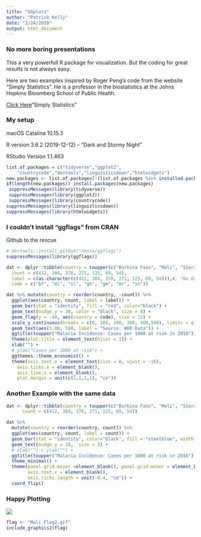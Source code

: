 ```yaml
---
title: "GGplots"
author: "Patrick Kelly"
date: "2/24/2020"
output: html_document
---
```


### No more boring presentations

This a very powerfull R package for visualization. But the coding for great results is not always easy.

Here are two examples inspired by Roger Peng's code from the website "Simply Statistics". He is a professor in the biostatistics at the Johns Hopkins Bloomberg School of Public Health.

[Click Here](https://simplystatistics.org/2019/08/28/you-can-replicate-almost-any-plot-with-ggplot2/)"Simply Statistics"

### My setup

macOS Catalina 10.15.3

R version 3.6.2 (2019-12-12) -- "Dark and Stormy Night"

RStudio Version 1.1.463

```r
list.of.packages = c("tidyverse","ggplot2",
    "countrycode","devtools","linguisticsdown","htmlwidgets")
new.packages <- list.of.packages[!(list.of.packages %in% installed.packages()[,"Package"])]
if(length(new.packages)) install.packages(new.packages)
 suppressMessages(library(tidyverse))
 suppressMessages(library(ggplot2))
 suppressMessages(library(countrycode))
suppressMessages(library(linguisticsdown))
suppressMessages(library(htmlwidgets))

```

### I couldn't install "ggflags" from CRAN

Github to the rescue

```r
# devtools::install_github("rensa/ggflags")
suppressMessages(library(ggflags))
```
```r
dat <- dplyr::tibble(country = toupper(c("Burkina Faso", "Mali", "Sierra Leone", "Ghana", "Gambia", "Mauritania", "Senegal")),
  count = c(412, 384, 378, 271, 125, 69, 54),
  label = c(as.character(c(412, 384, 378, 271, 125, 69, 54))),#, "No Data"),
  code = c("bf", "ml", "sl", "gh", "gm", "mr", "sn"))

dat %>% mutate(country = reorder(country, -count)) %>%
  ggplot(aes(country, count, label = label)) +
  geom_bar(stat = "identity", fill = "red", color="black") +
  geom_text(nudge_y = 30, color = "black", size = 8) +
  geom_flag(y = -40, aes(country = code), size = 12) +
  scale_y_continuous(breaks = c(0, 100, 200, 300, 400,500), limits = c(0,500)) +   
  geom_text(aes(3.00, 500, label = "Source: WHO Data")) + 
  ggtitle(toupper("Malaria Incidence: Cases per 1000 at risk in 2016")) + 
  theme(plot.title = element_text(hjust = 1)) +
  xlab("") + 
  # ylab("Cases per 1000 at risk") +
  ggthemes::theme_economist() +
  theme(axis.text.x = element_text(size = 8, vjust = -16),
    axis.ticks.x = element_blank(),
    axis.line.x = element_blank(),
    plot.margin = unit(c(1,1,1,1), "cm"))
```

### Another Example with the same data

```r
dat <- dplyr::tibble(country = toupper(c("Burkina Faso", "Mali", "Sierra Leone", "Ghana", "Gambia", "Mauritania", "Senegal")),
      count = c(412, 384, 378, 271, 125, 69, 54))

dat %>% 
  mutate(country = reorder(country, count)) %>%
  ggplot(aes(country, count, label = count)) +   
  geom_bar(stat = "identity", color="black", fill = "steelblue", width = 0.5) +
  geom_text(nudge_y = 20,  size = 5) +
  # xlab("") + ylab("") + 
  ggtitle(toupper("Malaria Incidence: Cases per 1000 at risk in 2016")) + 
  theme_minimal() +
  theme(panel.grid.major =element_blank(), panel.grid.minor = element_blank(), 
        axis.text.x = element_blank(),
        axis.ticks.length = unit(-0.4, "cm")) + 
  coord_flip() 
```

### Happy Plotting

![](BlueOwl.png)
```r
flag <- "Mali Flag2.gif"
include_graphics2(flag)
```
